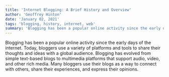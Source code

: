 ```yaml
---
title: 'Internet Blogging: A Brief History and Overview'
author: 'Geoffrey Hinton'
date: 'January 02, 2021'
tags: 'blogging, history, internet, web'
summary: 'Blogging has been a popular online activity since the early days of the internet. Today, bloggers use a variety of platforms and tools to share their thoughts and ideas with a global audience.'
---
```


Blogging has been a popular online activity since the early days of the internet. Today, bloggers use a variety of platforms and tools to share their thoughts and ideas with a global audience. Blogging has evolved from simple text-based blogs to multimedia platforms that support audio, video, and other rich media. Many bloggers use their blogs as a way to connect with others, share their experiences, and express their opinions.
